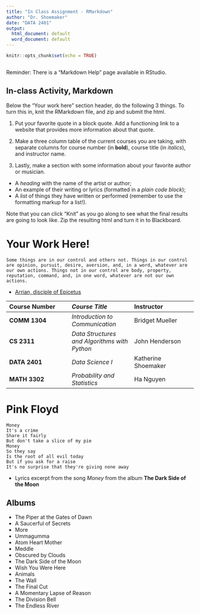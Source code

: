 ```yaml
---
title: "In Class Assignment - RMarkdown"
author: "Dr. Shoemaker"
date: "DATA 2401"
output:
  html_document: default
  word_document: default
---
```


```r
knitr::opts_chunk$set(echo = TRUE)
```

```r

```


Reminder: There is a "Markdown Help" page available in RStudio. 


## In-class Activity, Markdown

Below the "Your work here" section header, do the following 3 things. To turn this in, knit the RMarkdown file, and zip and submit the html.  

1. Put your favorite quote in a block quote. Add a functioning link to a website that provides more information about that quote.

2. Make a three column table of the current courses you are taking, with separate columns for course number (in __bold__), course title (in _italics_), and instructor name.

3. Lastly, make a section with some information about your favorite author or musician.

+ A _heading_ with the name of the artist or author;    
+ An example of their writing or lyrics (formatted in a *plain code block*);   
+ A _list_ of things they have written or performed (remember to use the formatting markup for a list!).     


Note that you can click "Knit" as you go along to see what the final results are going to look like. Zip the resulting html and turn it in to Blackboard.     
 
# Your Work Here! 

```
Some things are in our control and others not. Things in our control are opinion, pursuit, desire, aversion, and, in a word, whatever are our own actions. Things not in our control are body, property, reputation, command, and, in one word, whatever are not our own actions.
```
- [Arrian, disciple of Epicetus](https://en.wikipedia.org/wiki/Enchiridion_of_Epictetus)

|__Course Number__|_Course Title_|Instructor|
|:------|:------|:------|
|__COMM 1304__|_Introduction to Communication_|Bridget Mueller|
|__CS 2311__|_Data Structures and Algorithms with Python_|John Henderson|
|__DATA 2401__|_Data Science I_|Katherine Shoemaker|
|__MATH 3302__|_Probability and Statistics_|Ha Nguyen|

# Pink Floyd

```
Money
It's a crime
Share it fairly
But don't take a slice of my pie
Money
So they say
Is the root of all evil today
But if you ask for a raise
It's no surprise that they're giving none away
```
- Lyrics excerpt from the song _Money_ from the album __The Dark Side of the Moon__

## Albums
- The Piper at the Gates of Dawn
- A Saucerful of Secrets
- More
- Ummagumma
- Atom Heart Mother
- Meddle
- Obscured by Clouds
- The Dark Side of the Moon
- Wish You Were Here
- Animals
- The Wall
- The Final Cut
- A Momentary Lapse of Reason
- The Division Bell
- The Endless River